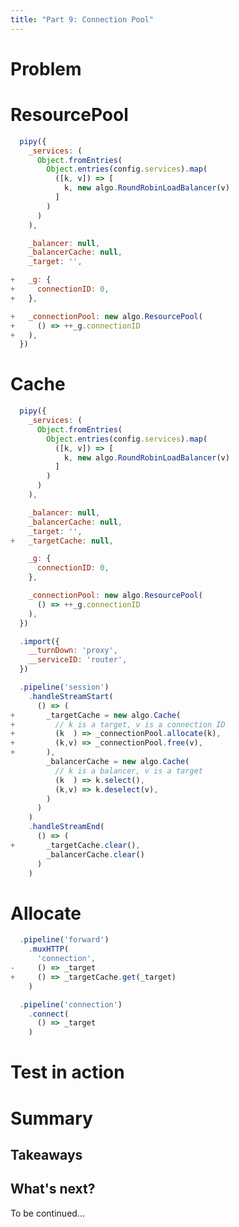 ```yaml
---
title: "Part 9: Connection Pool"
---
```


# Problem

# ResourcePool

``` js
  pipy({
    _services: (
      Object.fromEntries(
        Object.entries(config.services).map(
          ([k, v]) => [
            k, new algo.RoundRobinLoadBalancer(v)
          ]
        )
      )
    ),

    _balancer: null,
    _balancerCache: null,
    _target: '',

+   _g: {
+     connectionID: 0,
+   },

+   _connectionPool: new algo.ResourcePool(
+     () => ++_g.connectionID
+   ),
  })
```

# Cache

``` js
  pipy({
    _services: (
      Object.fromEntries(
        Object.entries(config.services).map(
          ([k, v]) => [
            k, new algo.RoundRobinLoadBalancer(v)
          ]
        )
      )
    ),

    _balancer: null,
    _balancerCache: null,
    _target: '',
+   _targetCache: null,

    _g: {
      connectionID: 0,
    },

    _connectionPool: new algo.ResourcePool(
      () => ++_g.connectionID
    ),
  })

  .import({
    __turnDown: 'proxy',
    __serviceID: 'router',
  })

  .pipeline('session')
    .handleStreamStart(
      () => (
+       _targetCache = new algo.Cache(
+         // k is a target, v is a connection ID
+         (k  ) => _connectionPool.allocate(k),
+         (k,v) => _connectionPool.free(v),
+       ),
        _balancerCache = new algo.Cache(
          // k is a balancer, v is a target
          (k  ) => k.select(),
          (k,v) => k.deselect(v),
        )
      )
    )
    .handleStreamEnd(
      () => (
+       _targetCache.clear(),
        _balancerCache.clear()
      )
    )
```

# Allocate

``` js
  .pipeline('forward')
    .muxHTTP(
      'connection',
-     () => _target
+     () => _targetCache.get(_target)
    )

  .pipeline('connection')
    .connect(
      () => _target
    )
```

# Test in action

# Summary

## Takeaways

## What's next?

To be continued...
